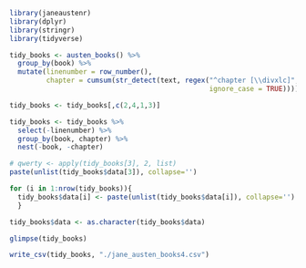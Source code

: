 ```r
library(janeaustenr)
library(dplyr)
library(stringr)
library(tidyverse)

tidy_books <- austen_books() %>%
  group_by(book) %>%
  mutate(linenumber = row_number(),
         chapter = cumsum(str_detect(text, regex("^chapter [\\divxlc]", 
                                                 ignore_case = TRUE))))

tidy_books <- tidy_books[,c(2,4,1,3)]

tidy_books <- tidy_books %>% 
  select(-linenumber) %>% 
  group_by(book, chapter) %>% 
  nest(-book, -chapter)

# qwerty <- apply(tidy_books[3], 2, list)
paste(unlist(tidy_books$data[3]), collapse='')

for (i in 1:nrow(tidy_books)){
  tidy_books$data[i] <- paste(unlist(tidy_books$data[i]), collapse='')
  }

tidy_books$data <- as.character(tidy_books$data)

glimpse(tidy_books)

write_csv(tidy_books, "./jane_austen_books4.csv")

```

